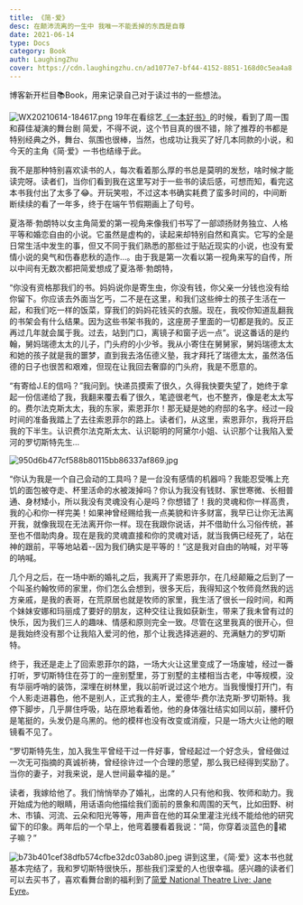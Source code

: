 ```yaml
---
title: 《简·爱》
desc: 在颠沛流离的一生中 我唯一不能丢掉的东西是自尊
date: 2021-06-14
type: Docs
category: Book
auth: LaughingZhu
cover: https://cdn.laughingzhu.cn/ad1077e7-bf44-4152-8851-168d0c5ea4a8.png
---
```


博客新开栏目📚Book，用来记录自己对于读过书的一些想法。

![WX20210614-184617.png](https://cdn.laughingzhu.cn/1623668307491-069acd27-69a9-4f41-8c0b-b3ee2ce27d58.png)
19年在看综艺[《一本好书》](https://v.qq.com/x/cover/co2xrbf8rp2q0fe.html)的时候，看到了周一围和薛佳凝演的舞台剧 简爱，不得不说，这个节目真的很不错，除了推荐的书都是特别经典之外，舞台、氛围也很棒，当然，也成功让我买了好几本同款的小说，和今天的主角《简·爱》一书也结缘于此。

我不是那种特别喜欢读书的人，每次看着那么厚的书总是莫明的发愁，啥时候才能读完呀。读者们，当你们看到我在这里写对于一些书的读后感，可想而知，看完这本书我付出了太多了😂。开玩笑啦，不过这本书确实耗费了蛮多时间的，中间断断续续的看了一年多，终于在端午节假期画上了句号。

夏洛蒂·勃朗特以女主角简爱的第一视角来像我们书写了一部颂扬财务独立、人格平等和婚恋自由的小说。它虽然是虚构的，读起来却特别自然和真实。它写的全是日常生活中发生的事，但又不同于我们熟悉的那些过于贴近现实的小说，也没有爱情小说的臭气和伤春悲秋的造作...。由于我是第一次看以第一视角来写的自传，所以中间有无数次都把简爱想成了夏洛蒂·勃朗特，

“你没有资格那我们的书。妈妈说你是寄生虫，你没有钱，你父亲一分钱也没有给你留下。你应该去外面当乞丐，二不是在这里，和我们这些绅士的孩子生活在一起，和我们吃一样的饭菜，穿我们的妈妈花钱买的衣服。现在，我咬你知道乱翻我的书架会有什么结果。因为这些书架书我的，这座房子里面的一切都是我的。反正再过几年就会属于我。过去，站到门口，离镜子和窗子远一点”。说这番话的是约翰，舅妈瑞德太太的儿子，门头府的小少爷。我从小寄住在舅舅家，舅妈瑞德太太和她的孩子就是我的噩梦，直到我去洛伍德义塾，我才拜托了瑞德太太，虽然洛伍德的日子也很苦和艰难，但现在让我回去奢靡的门头府，我是不愿意的。

“有寄给J.E的信吗？”我问到。快递员摸索了很久，久得我快要失望了，她终于拿起一份信递给了我，我翻来覆去看了很久，笔迹很老气，也不整齐，像是老太太写的。费尔法克斯太太，我的东家，索恩菲尔！那无疑是她的府邸的名字。经过一段时间的准备我踏上了去往索恩菲尔的路上。读者们，从这里，索恩菲尔，我将开启我的下半生。认识费尔法克斯太太、认识聪明的阿黛尔小姐、认识那个让我陷入爱河的罗切斯特先生...

![950d6b477cf588b80115bb86337af869.jpg](https://cdn.laughingzhu.cn/1623676923431-99c6a301-9be1-4043-ae97-14075f2a8f66.jpeg)

“你认为我是一个自己会动的工具吗？是一台没有感情的机器吗？我能忍受嘴上充饥的面包被夺走、杯里活命的水被泼掉吗？你认为我没有钱财、家世寒微、长相普通、身材矮小，所以我没有灵魂没有心是吗？你想错了！我的灵魂和你一样高贵，我的心和你一样完美！如果神曾经赐给我一点美貌和许多财富，我早已让你无法离开我，就像我现在无法离开你一样。现在我跟你说话，并不借助什么习俗传统，甚至也不借助肉身。现在是我的灵魂直接和你的灵魂对话，就当我俩已经死了，站在神的跟前，平等地站着--因为我们确实是平等的！”这是我对自由的呐喊，对平等的呐喊。

几个月之后，在一场中断的婚礼之后，我离开了索恩菲尔，在几经颠簸之后到了一个叫圣约翰牧师的家里，你们怎么会想到，很多天后，我得知这个牧师竟然我的远方亲戚，是我的表哥，在荒原居也就是牧师的家里，我生活了很长一段时间，和两个妹妹安娜和玛丽成了要好的朋友，这种交往让我如获新生，带来了我未曾有过的快乐，因为我们三人的趣味、情感和原则完全一致。尽管在这里我真的很开心，但是我始终没有那个让我陷入爱河的他，那个让我选择逃避的、充满魅力的罗切斯特。

终于，我还是走上了回索恩菲尔的路，一场大火让这里变成了一场废墟，经过一番打听，罗切斯特住在芬丁的一座别墅里，芬丁别墅的主楼相当古老，中等规模，没有华丽呼哨的装饰，深埋在树林里，我以前听说过这个地方。当我慢慢打开门，有个人影走进暮色，他不是别人，正式我的主人，爱德华·费尔法克斯·罗切斯特。我停下脚步，几乎屏住呼吸，站在原地看着他，他的身体强壮结实如同以前，腰杆仍是笔挺的，头发仍是乌黑的。他的模样也没有改变或消瘦，只是一场大火让他的眼镜看不见了。

“罗切斯特先生，加入我生平曾经干过一件好事，曾经起过一个好念头，曾经做过一次无可指摘的真诚祈祷，曾经徐许过一个合理的愿望，那么我已经得到奖励了。当你的妻子，对我来说，是人世间最幸福的是。”

读者，我嫁给他了。我们悄悄举办了婚礼，出席的人只有他和我、牧师和助力。我开始成为他的眼睛，用话语向他描绘我们面前的景象和周围的天气，比如田野、树木、市镇、河流、云朵和阳光等等，用声音在他的耳朵里灌注光线不能给他的研究留下的印象。两年后的一个早上，他弯着腰看着我说：“简，你穿着淡蓝色的👗裙子嘛？”

![b73b401cef38dfb574cfbe32dc03ab80.jpeg](https://cdn.laughingzhu.cn/1623677065030-3f9b2a30-77a6-419b-9748-e9236f94e606.jpeg)
讲到这里，《简·爱》这本书也就基本完结了，我和罗切斯特很快乐，那些我们深爱的人也很幸福。感兴趣的读者们可以去买书了，喜欢看舞台剧的福利到了[简爱 National Theatre Live: Jane Eyre](https://www.acfun.cn/v/ac14916731?shareUid=32667069)。
